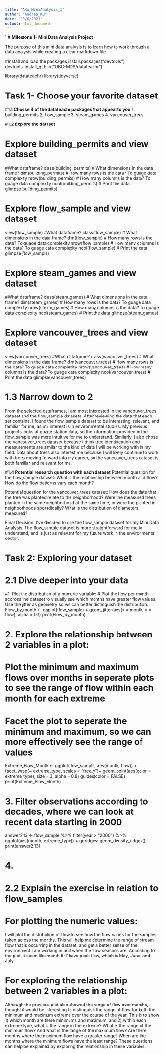 ```yaml
---
title: "AKu_MiniAnalysis_1"
author: "Andrea_Ku"
date: "10/6/2021"
output: html_document
---
```


`
# **Milestone 1- Mini Data Analysis Project**

The purpose of this mini data analysis is to learn how to work through a data analysis while creating a clear markdown file. 

#Install and load the packages
install.packages("devtools")
devtools::install_github("UBC-MDS/datateachr")

library(datateachr)
library(tidyverse)

# **Task 1- Choose your favorite dataset**

#**1.1 Choose 4 of the datateachr packages that appeal to you**
 1. building_permits
 2. flow_sample
 3. steam_games
 4. vancouver_trees
 
#**1.2 Explore the dataset**

# Explore building_permits and view dataset
#What dataframe?
class(building_permits)
# What dimensions in the data frame?
dim(building_permits)
# How many rows is the data? To guage data complexity
nrow(building_permits)
# How many columns is the data? To guage data complexity
ncol(building_permits)
# Print the data
glimpse(building_permits)

# Explore flow_sample and view dataset
view(flow_sample)
#What dataframe?
class(flow_sample)
# What dimensions in the data frame?
dim(flow_sample)
# How many rows is the data? To guage data complexity
nrow(flow_sample)
# How many columns is the data? To guage data complexity
ncol(flow_sample)
# Print the data
glimpse(flow_sample)

# Explore steam_games and view dataset
#What dataframe?
class(steam_games)
# What dimensions in the data frame?
dim(steam_games)
# How many rows is the data? To guage data complexity
nrow(steam_games)
# How many columns is the data? To guage data complexity
ncol(steam_games)
# Print the data
glimpse(steam_games)

# Explore vancouver_trees and view dataset
view(vancouver_trees)
#What dataframe?
class(vancouver_trees)
# What dimensions in the data frame?
dim(vancouver_trees)
# How many rows is the data? To guage data complexity
nrow(vancouver_trees)
# How many columns is the data? To guage data complexity
ncol(vancouver_trees)
# Print the data
glimpse(vancouver_trees)

# **1.3 Narrow down to 2**
From the selected dataframes, I am most interested in the vancouver_trees dataset and the flow_sample datasets. After reviewing the data that each set contains, I found the flow_sample dataset to be interesting, relevant, and familiar for me, as my interest is in environmental studies. My previous projects looks at guage station data, so the information provided in the flow_sample was more intuitive for me to understand. Similarly, I also chose the vancouver_trees dataset because I think tree identification and measurements are similar to the kind of data I will be working with in my field. Data about trees also interest me because I will likely continue to work with trees moving forward into my career, so the vancouver_trees dataset is both familiar and relevant for me. 

#**1.4 Potential research question with each dataset**
Potential question for the flow_sample dataset:
What is the relationship between month and flow? How do the flow patterns vary each month?

Potential question for the vancouver_trees dataset:
How does the date that the tree was planted relate to the neighborhood? Were the measured trees planted in the same neighborhood at the same time, or were the planted in neighborhoods sporadically? What is the distribution of diameters measured?

Final Decision: I've decided to use the flow_sample dataset for my Mini Data Analysis. The flow_sample dataset is more straightforward for me to understand, and is just as relevant for my future work in the environmental sector.

# **Task 2: Exploring your dataset**

# **2.1 Dive deeper into your data**

#1. Plot the distribution of a numeric variable:
# Plot the flow per month accross the dataset to visually see which months have greater flow values. Use the jitter as geometry so we can better distinguish the distribution. 
Flow_by_month <- ggplot(flow_sample) +
    geom_jitter(aes(x = month, y = flow), alpha = 0.1)
print(Flow_by_month)

# 2. Explore the relationship between 2 variables in a plot:
# Plot the minimum and maximum flows over months in seperate plots to see the range of flow within each month for each extreme
# Facet the plot to seperate the minimum and maximum, so we can more effectively see the range of values
Extreme_Flow_Month <- ggplot(flow_sample,
                    aes(month, flow)) +
                    facet_wrap(~ extreme_type, scales = "free_y")+
 geom_point(aes(color = extreme_type),
            size = 3,
            alpha = 0.8)
            guides(color = FALSE)
print(Extreme_Flow_Month)

# 3. Filter observations according to decades, where we can look at recent data starting in 2000

answer2.13 <- flow_sample %>% 
   filter(year > "2000") %>% 
   ggplot(aes(month, extreme_type)) +
   ggridges::geom_density_ridges()
print(answer2.13)

# 4. 


# **2.2 Explain the exercise in relation to flow_samples**
# For plotting the numeric values:
I will plot the distribution of flow to see how the flow varies for the samples taken across the months. This will help me determine the range of stream flow that is occurring in the dataset, and get a better sense of the environment I am working in and when the flow seasons are. According to the plot, it seem like month 5-7 have peak flow, which is May, June, and July. 

# For exploring the relationship between 2 variables in a plot:
Although the previous plot also showed the range of flow over months, I thought it would be interesting to distinguish the range of flow for both the minimum and maximum extreme over the course of the year. This is to show 1) which month are there minimums and maximum, and 2) within each extreme type, what is the range in the extreme? What is the range of the minimum flow? And what is the range of the maximum flow? Are there months where the maximum flow have a greater range? When are the months where the minimum flows have the least range? These questions can help be explained by exploring the relationship in these variables.




# 